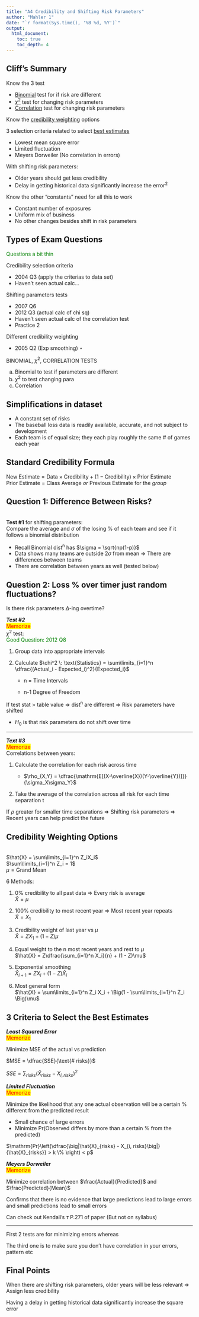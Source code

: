```yaml
---
title: "A4 Credibility and Shifting Risk Parameters"
author: "Mahler 1"
date: "`r format(Sys.time(), '%B %d, %Y')`"
output: 
  html_document:
    toc: true
    toc_depth: 4
---
```


## Cliff's Summary

Know the 3 test

* [Binomial](#bintest) test for if risk are different
* [$\chi^2$](#chisqtest) test for changing risk parameters
* [Correlation](#corrtest) test for changing risk parameters

Know the [credibility weighting](#credwt) options

3 selection criteria related to select [best estimates](#errors)

* Lowest mean square error
* Limited fluctuation
* Meyers Dorweiler (No correlation in errors)

With shifting risk parameters:

* Older years should get less credibility
* Delay in getting historical data significantly increase the error^2^

Know the other "constants" need for all this to work

* Constant number of exposures
* Uniform mix of business
* No other changes besides shift in risk parameters

## Types of Exam Questions  
<span style="color:green">Questions a bit thin</span>

Credibility selection criteria

* 2004 Q3 (apply the criterias to data set)
* Haven't seen actual calc...

Shifting parameters tests

* 2007 Q6
* 2012 Q3 (actual calc of chi sq)
* Haven't seen actual calc of the correlation test
* Practice 2

Different credibility weighting

* 2005 Q2 (Exp smoothing) $\star$

BINOMIAL, $\chi^2$, CORRELATION TESTS

a. Binomial to test if parameters are different
b. $\chi^2$ to test changing para
c. Correlation

## Simplifications in dataset

* A constant set of risks
* The baseball loss data is readily available, accurate, and not subject to development
* Each team is of equal size; they each play roughly the same # of games each year

## Standard Credibility Formula

$\text{New Estimate} = \text{Data} \times \text{Credibility} + (1 - \text{Credibility}) \times \text{Prior Estimate}$  
Prior Estimate = Class Average *or* Previous Estimate for the *group*

## Question 1: Difference Between Risks?

<a name="bintest"></a>  
**Test #1** for shifting parameters:  
Compare the average and $\sigma$ of the losing % of each team and see if it follows a binomial distribution

* Recall Binomial dist^n^ has $\sigma = \sqrt{np(1-p)}$
* Data shows many teams are outside 2$\sigma$ from mean $\Rightarrow$ There are differences between teams
* There are correlation between years as well (tested below)

## Question 2: Loss % over timer just random fluctuations?

Is there risk parameters $\Delta$-ing overtime?

<a name="chisqtest"></a>***Test #2***  
<span style="color:red;background-color:yellow">Memorize</span>  
$\chi^2$ test:  
<span style="color:green">Good Question: 2012 Q8</span>

1. Group data into appropriate intervals

2. Calculate $\chi^2 \: \text{Statistics} = \sum\limits_{i=1}^n \dfrac{(Actual_i - Expected_i)^2}{Expected_i}$
    
    * n = Time Intervals

    * n-1 Degree of Freedom

If test stat > table value $\Rightarrow$ dist^n^ are different $\Rightarrow$ Risk parameters have shifted

* $H_0$ is that risk parameters do not shift over time

***

<a name="corrtest"></a>***Text #3***  
<span style="color:red;background-color:yellow">Memorize</span>  
Correlations between years:

1. Calculate the correlation for each risk across time

    * $\rho_{X,Y} = \dfrac{\mathrm{E[(X-\overline{X})(Y-\overline{Y})]}}{\sigma_X\sigma_Y}$

2. Take the average of the correlation across all risk for each time separation t

If $\rho$ greater for smaller time separations $\Rightarrow$ Shifting risk parameters $\Rightarrow$ Recent years can help predict the future

## Credibility Weighting Options
<a name="credwt"></a>  
$\hat{X} = \sum\limits_{i=1}^n Z_iX_i$  
$\sum\limits_{i=1}^n Z_i = 1$  
$\mu = \text{Grand Mean}$

6 Methods:

1. 0% credibility to all past data $\Rightarrow$ Every risk is average  
$\hat{X} = \mu$

2. 100% credibility to most recent year $\Rightarrow$ Most recent year repeats  
$\hat{X} = X_1$

3. Credibility weight of last year vs $\mu$  
$\hat{X} = ZX_1 + (1-Z)\mu$

4. Equal weight to the n most recent years and rest to $\mu$  
$\hat{X} = Z\dfrac{\sum_{i=1}^n X_i}{n} + (1 - Z)\mu$

5. Exponential smoothing  
$\hat{X}_{i+1} = Z X_i + (1-Z) \hat{X}_i$

6. Most general form  
$\hat{X} = \sum\limits_{i=1}^n Z_i X_i + \Big(1 - \sum\limits_{i=1}^n Z_i \Big)\mu$

## 3 Criteria to Select the Best Estimates

***Least Squared Error***  
<span style="color:red;background-color:yellow">Memorize</span>

Minimize MSE of the actual vs prediction
  
$MSE = \dfrac{SSE}{\text{# risks}}$

$SSE = \sum_{risks}(\hat{X}_{risks} - X_{i, risks})^2$

***Limited Fluctuation***  
<span style="color:red;background-color:yellow">Memorize</span>

Minimize the likelihood that any one actual observation will be a certain % different from the predicted result

* Small chance of large errors
* Minimize Pr(Observed differs by more than a certain % from the predicted)

$\mathrm{Pr}\left(\dfrac{\big|\hat{X}_{risks} - X_{i, risks}\big|}{\hat{X}_{risks}} > k \% \right) < p$

***Meyers Dorweiler***  
<span style="color:red;background-color:yellow">Memorize</span>

Minimize correlation between $\frac{Actual}{Predicted}$ and $\frac{Predicted}{Mean}$

Confirms that there is no evidence that large predictions lead to large errors and small predictions lead to small errors

Can check out Kendall's $\tau$ P.271 of paper (But not on syllabus)

***

First 2 tests are for minimizing errors whereas

The third one is to make sure you don't have correlation in your errors, pattern etc

## Final Points

When there are shifting risk parameters, older years will be less relevant $\Rightarrow$ Assign less credibility

Having a delay in getting historical data significantly increase the square error